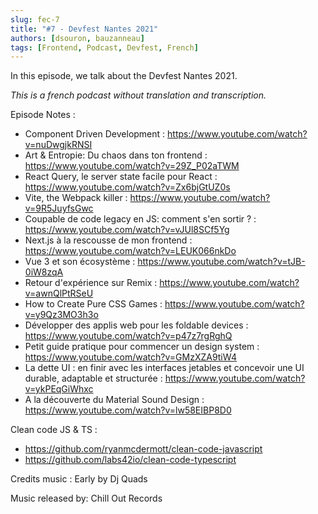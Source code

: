 ```yaml
---
slug: fec-7
title: "#7 - Devfest Nantes 2021"
authors: [dsouron, bauzanneau]
tags: [Frontend, Podcast, Devfest, French]
---
```


In this episode, we talk about the Devfest Nantes 2021.

<!--truncate-->

_This is a french podcast without translation and transcription._


<SpotifyEmbed href="https://open.spotify.com/embed/episode/5ZQkd76kFAZOiKKj2wcbB6" />

Episode Notes :

- Component Driven Development : https://www.youtube.com/watch?v=nuDwgjkRNSI
- Art & Entropie: Du chaos dans ton frontend : https://www.youtube.com/watch?v=29Z_P02aTWM
- React Query, le server state facile pour React : https://www.youtube.com/watch?v=Zx6bjGtUZ0s
- Vite, the Webpack killer : https://www.youtube.com/watch?v=9R5JuyfsGwc
- Coupable de code legacy en JS: comment s'en sortir ? : https://www.youtube.com/watch?v=vJUl8SCf5Yg
- Next.js à la rescousse de mon frontend : https://www.youtube.com/watch?v=LEUK066nkDo
- Vue 3 et son écosystème : https://www.youtube.com/watch?v=tJB-0iW8zqA
- Retour d'expérience sur Remix : https://www.youtube.com/watch?v=awnQlPtRSeU
- How to Create Pure CSS Games : https://www.youtube.com/watch?v=y9Qz3MO3h3o
- Développer des applis web pour les foldable devices : https://www.youtube.com/watch?v=p47z7rgRghQ
- Petit guide pratique pour commencer un design system : https://www.youtube.com/watch?v=GMzXZA9tiW4
- La dette UI : en finir avec les interfaces jetables et concevoir une UI durable, adaptable et structurée : https://www.youtube.com/watch?v=ykPEqGiWhxc
- A la découverte du Material Sound Design : https://www.youtube.com/watch?v=lw58EIBP8D0

Clean code JS & TS :

- https://github.com/ryanmcdermott/clean-code-javascript
- https://github.com/labs42io/clean-code-typescript

Credits music : Early by Dj Quads

Music released by: Chill Out Records
